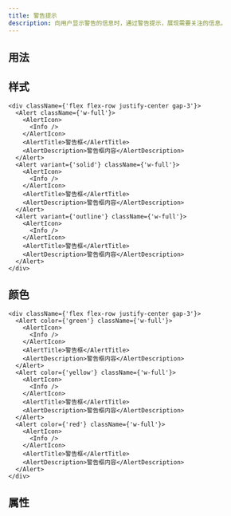 ```yaml
---
title: 警告提示
description: 向用户显示警告的信息时，通过警告提示，展现需要关注的信息。
---
```


## 用法

<Showcase componentName="Alert" />

## 样式

```tsx preview editable
<div className={'flex flex-row justify-center gap-3'}>
  <Alert className={'w-full'}>
    <AlertIcon>
      <Info />
    </AlertIcon>
    <AlertTitle>警告框</AlertTitle>
    <AlertDescription>警告框内容</AlertDescription>
  </Alert>
  <Alert variant={'solid'} className={'w-full'}>
    <AlertIcon>
      <Info />
    </AlertIcon>
    <AlertTitle>警告框</AlertTitle>
    <AlertDescription>警告框内容</AlertDescription>
  </Alert>
  <Alert variant={'outline'} className={'w-full'}>
    <AlertIcon>
      <Info />
    </AlertIcon>
    <AlertTitle>警告框</AlertTitle>
    <AlertDescription>警告框内容</AlertDescription>
  </Alert>
</div>
```

## 颜色

```tsx preview editable
<div className={'flex flex-row justify-center gap-3'}>
  <Alert color={'green'} className={'w-full'}>
    <AlertIcon>
      <Info />
    </AlertIcon>
    <AlertTitle>警告框</AlertTitle>
    <AlertDescription>警告框内容</AlertDescription>
  </Alert>
  <Alert color={'yellow'} className={'w-full'}>
    <AlertIcon>
      <Info />
    </AlertIcon>
    <AlertTitle>警告框</AlertTitle>
    <AlertDescription>警告框内容</AlertDescription>
  </Alert>
  <Alert color={'red'} className={'w-full'}>
    <AlertIcon>
      <Info />
    </AlertIcon>
    <AlertTitle>警告框</AlertTitle>
    <AlertDescription>警告框内容</AlertDescription>
  </Alert>
</div>
```

## 属性

<PropsTable componentName="Alert" />
